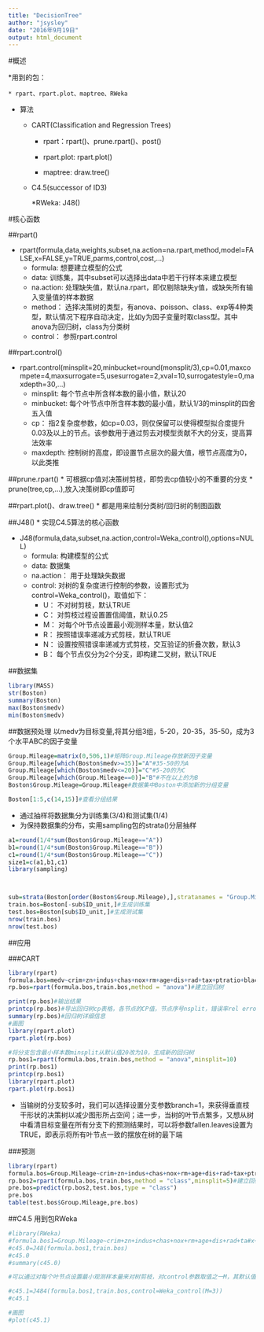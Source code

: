 ```yaml
---
title: "DecisionTree"
author: "jsysley"
date: "2016年9月19日"
output: html_document
---
```


#概述

*用到的包：

    * rpart、rpart.plot、maptree、RWeka

* 算法

    * CART(Classification and Regression Trees)
    
        * rpart：rpart()、prune.rpart()、post()
        
        * rpart.plot: rpart.plot()
        
        * maptree: draw.tree()
        
    * C4.5(successor of ID3)
        
        *RWeka: J48()
        
#核心函数

##rpart()

* rpart(formula,data,weights,subset,na.action=na.rpart,method,model=FALSE,x=FALSE,y=TRUE,parms,control,cost,...)
    * formula: 想要建立模型的公式
    * data: 训练集，其中subset可以选择出data中若干行样本来建立模型
    * na.action: 处理缺失值，默认na.rpart，即仅剔除缺失y值，或缺失所有输入变量值的样本数据
    * method： 选择决策树的类型，有anova、poisson、class、exp等4种类型，默认情况下程序自动决定，比如y为因子变量时取class型。其中anova为回归树，class为分类树
    * control： 参照rpart.control

##rpart.control()

* rpart.control(minsplit=20,minbucket=round(monsplit/3),cp=0.01,maxcompete=4,maxsurrogate=5,usesurrogate=2,xval=10,surrogatestyle=0,maxdepth=30,...)
    * minsplit: 每个节点中所含样本数的最小值，默认20
    * minbucket: 每个叶节点中所含样本数的最小值，默认1/3的minsplit的四舍五入值
    * cp： 指2复杂度参数，如cp=0.03，则仅保留可以使得模型拟合度提升0.03及以上的节点。该参数用于通过剪去对模型贡献不大的分支，提高算法效率
    * maxdepth: 控制树的高度，即设置节点层次的最大值，根节点高度为0，以此类推
    
    
##prune.rpart()
* 可根据cp值对决策树剪枝，即剪去cp值较小的不重要的分支
* prune(tree,cp,...),放入决策树即cp值即可

##rpart.plot()、draw.tree()
* 都是用来绘制分类树/回归树的制图函数

##J48()
* 实现C4.5算法的核心函数

* J48(formula,data,subset,na.action,control=Weka_control(),options=NULL)
    * formula: 构建模型的公式
    * data: 数据集
    * na.action： 用于处理缺失数据
    * control: 对树的复杂度进行控制的参数，设置形式为control=Weka_control()，取值如下：
        * U： 不对树剪枝，默认TRUE
        * C： 对剪枝过程设置置信阈值，默认0.25
        * M： 对每个叶节点设置最小观测样本量，默认值2
        * R： 按照错误率递减方式剪枝，默认TRUE
        * N： 设置按照错误率递减方式剪枝，交互验证的折叠次数，默认3
        * B： 每个节点仅分为2个分支，即构建二叉树，默认TRUE
        

##数据集
```r
library(MASS)
str(Boston)
summary(Boston)
max(Boston$medv)
min(Boston$medv)
```

##数据预处理
以medv为目标变量,将其分组3组，5-20，20-35，35-50，成为3个水平ABC的因子变量
```r
Group.Mileage=matrix(0,506,1)#矩阵Group.Mileage存放新因子变量
Group.Mileage[which(Boston$medv>=35)]="A"#35-50的为A
Group.Mileage[which(Boston$medv<=20)]="C"#5-20的为C
Group.Mileage[which(Group.Mileage==0)]="B"#不在以上的为B
Boston$Group.Mileage=Group.Mileage#数据集中Boston中添加新的分组变量

Boston[1:5,c(14,15)]#查看分组结果
```

* 通过抽样将数据集分为训练集(3/4)和测试集(1/4)
* 为保持数据集的分布，实用sampling包的strata()分层抽样
```r
a1=round(1/4*sum(Boston$Group.Mileage=="A"))
b1=round(1/4*sum(Boston$Group.Mileage=="B"))
c1=round(1/4*sum(Boston$Group.Mileage=="C"))
size1=c(a1,b1,c1)
library(sampling)



sub=strata(Boston[order(Boston$Group.Mileage),],stratanames = "Group.Mileage",size = size1,method = "srswor")#使用strata()函数对数据集分层抽样
train.bos=Boston[-sub$ID_unit,]#生成训练集
test.bos=Boston[sub$ID_unit,]#生成测试集
nrow(train.bos)
nrow(test.bos)

```


##应用

###CART

```r
library(rpart)
formula.bos=medv~crim+zn+indus+chas+nox+rm+age+dis+rad+tax+ptratio+black+lstat#设定模型公式
rp.bos=rpart(formula.bos,train.bos,method = "anova")#建立回归树

print(rp.bos)#输出结果
printcp(rp.bos)#导出回归树cp表格，各节点的CP值，节点序号nsplit，错误率rel error，交互验证错误率xerror等被列出
summary(rp.bos)#回归树详细信息
#画图
library(rpart.plot)
rpart.plot(rp.bos)

#将分支包含最小样本数minsplit从默认值20改为10，生成新的回归树
rp.bos1=rpart(formula.bos,train.bos,method = "anova",minsplit=10)
print(rp.bos1)
printcp(rp.bos1)
library(rpart.plot)
rpart.plot(rp.bos1)

```

* 当输树的分支较多时，我们可以选择设置分支参数branch=1，来获得垂直枝干形状的决策树以减少图形所占空间；进一步，当树的叶节点繁多，又想从树中看清目标变量在所有分支下的预测结果时，可以将参数fallen.leaves设置为TRUE，即表示将所有叶节点一致的摆放在树的最下端

###预测


```r
library(rpart)
formula.bos=Group.Mileage~crim+zn+indus+chas+nox+rm+age+dis+rad+tax+ptratio+black+lstat#设定模型公式
rp.bos2=rpart(formula.bos,train.bos,method = "class",minsplit=5)#建立回归树
pre.bos=predict(rp.bos2,test.bos,type = "class")
pre.bos
table(test.bos$Group.Mileage,pre.bos)
```

##C4.5
用到包RWeka

```r
#library(RWeka)
#formula.bos1=Group.Mileage~crim+zn+indus+chas+nox+rm+age+dis+rad+ta#x+ptratio+black+lstat#设定模型公式
#c45.0=J48(formula.bos1,train.bos)
#c45.0
#summary(c45.0)

#可以通过对每个叶节点设置最小观测样本量来对树剪枝，对control参数取值之一M，其默认值为2，现取值为3来剪去若干所含样本量较小的分支

#c45.1=J484(formula.bos1,train.bos,control=Weka_control(M=3))
#c45.1

#画图
#plot(c45.1)
```

